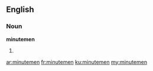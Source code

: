 ==English==

===Noun===
'''minutemen'''

# {{plural of|minuteman}}

[[ar:minutemen]]
[[fr:minutemen]]
[[ku:minutemen]]
[[my:minutemen]]